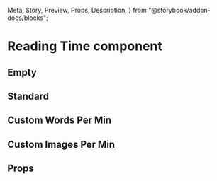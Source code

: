   Meta,
  Story,
  Preview,
  Props,
  Description,
} from "@storybook/addon-docs/blocks";

<Meta title="Components|Reading Time" component={ReadingTime} />

# Reading Time component

<Description of={ReadingTime} />

## Empty

<Preview>
  <Story name="Empty">
    <ReadingTime />
  </Story>
</Preview>

## Standard

<Preview>
  <Story name="Sample">
    <ReadingTime theContent={html23.rendered} />
  </Story>
</Preview>

## Custom Words Per Min

<Preview>
  <Story name="Sample, with custom words per min">
    <ReadingTime theContent={html23.rendered} wordsPerMinute={20} />
  </Story>
</Preview>

## Custom Images Per Min

<Preview>
  <Story name="Sample, with custom images">
    <ReadingTime theContent={html23.rendered} imagesPerMinute={1} />
  </Story>
</Preview>

## Props

<Props of={ReadingTime} />
